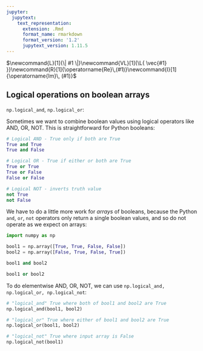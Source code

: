 ```yaml
---
jupyter:
  jupytext:
    text_representation:
      extension: .Rmd
      format_name: rmarkdown
      format_version: '1.2'
      jupytext_version: 1.11.5
---
```


$\newcommand{L}[1]{\| #1 \|}\newcommand{VL}[1]{\L{ \vec{#1} }}\newcommand{R}[1]{\operatorname{Re}\,(#1)}\newcommand{I}[1]{\operatorname{Im}\, (#1)}$

## Logical operations on boolean arrays

`np.logical_and`, `np.logical_or`:

Sometimes we want to combine boolean values using logical operators like AND,
OR, NOT.  This is straightforward for Python booleans:

```python
# Logical AND - True only if both are True
True and True
True and False
```

```python
# Logical OR - True if either or both are True
True or True
True or False
False or False
```

```python
# Logical NOT - inverts truth value
not True
not False
```

We have to do a little more work for *arrays* of booleans, because the Python
`and`, `or`, `not` operators only return a single boolean values, and so
do not operate as we expect on arrays:

```python
import numpy as np
```

```python
bool1 = np.array([True, True, False, False])
bool2 = np.array([False, True, False, True])
```

```python
bool1 and bool2
```

```python
bool1 or bool2
```

To do elementwise AND, OR, NOT, we can use `np.logical_and, np.logical_or,
np.logical_not`:

```python
# "logical_and" True where both of bool1 and bool2 are True
np.logical_and(bool1, bool2)
```

```python
# "logical_or" True where either of bool1 and bool2 are True
np.logical_or(bool1, bool2)
```

```python
# "logical_not" True where input array is False
np.logical_not(bool1)
```

<!-- vim:ft=rst -->
<!-- Course -->
<!-- BIC -->
<!-- Python distributions -->
<!-- Version control -->
<!-- Editors -->
<!-- Python and common libraries -->
<!-- IPython -->
<!-- Virtualenv and helpers -->
<!-- Pypi and packaging -->
<!-- Mac development -->
<!-- Windows development -->
<!-- Nipy and friends -->
<!-- FMRI datasets -->
<!-- Languages -->
<!-- Imaging software -->
<!-- Installation -->
<!-- Tutorials -->
<!-- MB tutorials -->
<!-- Ideas -->
<!-- Psych-214 -->
<!-- People -->
<!-- Licenses -->
<!-- Neuroimaging stuff -->
<!-- OpenFMRI projects -->
<!-- Unix -->
<!-- Substitutions -->
